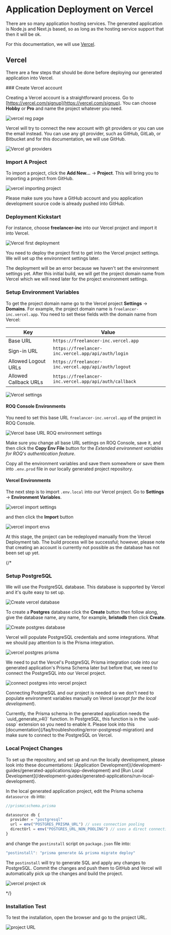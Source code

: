 
# Application Deployment on Vercel

There are so many application hosting services. The generated application is Node.js and Next.js based, so as long as the hosting service support that then it will be ok. 

For this documentation, we will use [Vercel](https://vercel.com/). 
 
## Vercel

There are a few steps that should be done before deploying our generated application into Vercel.

<Steps>
### Create Vercel account

Creating a Vercel account is a straightforward process. Go to [https://vercel.com/signup](https://vercel.com/signup). You can choose **Hobby** or **Pro** and name the project whatever you need.

![vercel reg page](/screenshots/vercel-create-account.png)

Vercel will try to connect the new account with git providers or you can use the email instead. You can use any git provider, such as GitHub, GitLab, or Bitbucket and for this documentation, we will use GitHub.

![Vercel git providers](/screenshots/vercel-git-provider.png)


### Import A Project

To import a project, click the **Add New...** → **Project**. This will bring you to importing a project from GitHub.

![vercel importing project](/screenshots/vercel-import-project.png)

<Callout type="info">
Please make sure you have a GitHub account and you application development source code is already pushed into GitHub.
</Callout>

### Deployment Kickstart

For instance, choose **freelancer-inc** into our Vercel project and import it into Vercel.

![Vercel first deployment](/screenshots/vercel-first-deploy.png)

You need to deploy the project first to get into the Vercel project settings. We will set up the environment settings later.

<Callout type="warning">
The deployment will be an error because we haven't set the environment settings yet. After this initial build, we will get the project domain name from Vercel which we will need later for the project environment settings. 
</Callout>

### Setup Environment Variables

To get the project domain name go to the Vercel project **Settings** → **Domains**. For example, the project domain name is `freelancer-inc.vercel.app`. You need to set these fields with the domain name from Vercel:


| Key | Value |
| --- | --- |
| Base URL | `https://freelancer-inc.vercel.app` |
| Sign-in URL | `https://freelancer-inc.vercel.app/api/auth/login` |
| Allowed Logout URLs | `https://freelancer-inc.vercel.app/api/auth/logout` |
| Allowed Callback URLs | `https://freelancer-inc.vercel.app/api/auth/callback` |


![Vercel settings](/screenshots/vercel-project-settings.png)


#### ROQ Console Environments

You need to set this base URL `freelancer-inc.vercel.app` of the project in ROQ Console.

![Vercel base URL ROQ environment settings](/vercel-base-url-roq-env.png)

Make sure you change all base URL settings on ROQ Console, save it, and then click the **Copy Env File** button for the *Extended environment variables for ROQ's authentication feature*. 

Copy all the environment variables and save them somewhere or save them into `.env.prod` file in our locally generated project repository.

#### Vercel Environments

The next step is to import `.env.local` into our Vercel project. Go to **Settings** → **Environment Variables**. 

![vercel import settings](/vercel-import-env.png)

and then click the **Import** button

![vercel import envs](/vercel-import-env-2.png)

<Callout type="info">
At this stage, the project can be redeployed manually from the Vercel Deployment tab. The build process will be successful; however, please note that creating an account is currently not possible as the database has not been set up yet.
</Callout>

{/*
### Setup PostgreSQL

We will use the PostgreSQL database. This database is supported by Vercel and it's quite easy to set up.

![Create vercel database](/vercel-create-database.png)

To create a **Postgres** database click the **Create** button then follow along, give the database name, any name, for example, **bristodb** then click **Create**.

![Create postgres database](/vercel-create-database-postgres.png)

Vercel will populate PostgreSQL credentials and some integrations. What we should pay attention to is the Prisma integration.

![vercel postgres prisma](/vercel-postgres-prisma.png)

We need  to put the Vercel's PostgreSQL Prisma integration code into our generated application's Prisma Schema later but before that, we need to connect the PostgreSQL into our Vercel project.

![connect postgres into vercel project](/vercel-connect-db-project.png)

Connecting PostgreSQL and our project is needed so we don't need to populate environment variables manually on Vercel (_except for the local development_).

<Callout type="warning">
Currently, the Prisma schema in the generated application needs the `uuid_generate_v4()` function. In PostgreSQL, this function is in the `uuid-ossp` extension so you need to enable it. Please look into this [documentation](/faq/troubleshooting/error-postgresql-migration) and make sure to connect to the PostgreSQL on Vercel.
</Callout>


### Local Project Changes

<Callout type="info">
To set up the repository, and set up and run the locally development, please look into these documentations: [Application Development](/development-guides/generated-applications/app-development) and [Run Local Development](/development-guides/generated-applications/run-local-development).
</Callout>

In the local generated application project, edit the Prisma schema `datasource db` into:

```js
//prisma\schema.prisma

datasource db {
  provider = "postgresql"
  url = env("POSTGRES_PRISMA_URL") // uses connection pooling
  directUrl = env("POSTGRES_URL_NON_POOLING") // uses a direct connection
}
```

and change the `postinstall` script on `package.json` file into:

```js
"postinstall": "prisma generate && prisma migrate deploy"
```

The `postinstall` will try to generate SQL and apply any changes to PostgreSQL. Commit the changes and push them to GitHub and Vercel will automatically pick up the changes and build the project.

![vercel project ok](/vercel-project-ok.png)

*/}

### Installation Test

To test the installation, open the browser and go to the project URL.

![project URL](/vercel-test.png)

</Steps>